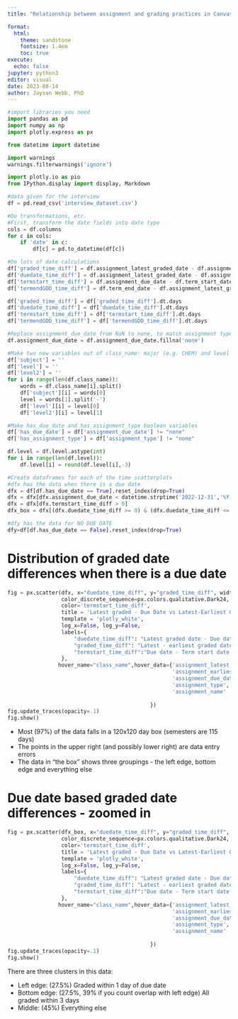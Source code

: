 ```yaml
---
title: "Relationship between assignment and grading practices in Canvas and student success"

format: 
  html:
    theme: sandstone
    fontsize: 1.4em
    toc: true
execute:
  echo: false
jupyter: python3
editor: visual
date: 2023-08-14
author: Jayson Webb, PhD
---
```


```python
#import libraries you need
import pandas as pd
import numpy as np
import plotly.express as px

from datetime import datetime

import warnings
warnings.filterwarnings('ignore')

import plotly.io as pio
from IPython.display import display, Markdown

```

```python
#data given for the interview
df = pd.read_csv('interview_dataset.csv')

#Do transformations, etc.
#First, transform the date fields into date type
cols = df.columns
for c in cols:
    if 'date' in c:
        df[c] = pd.to_datetime(df[c])

#Do lots of date calculations
df['graded_time_diff'] = df.assignment_latest_graded_date - df.assignment_earliest_graded_date
df['duedate_time_diff'] = df.assignment_latest_graded_date - df.assignment_due_date
df['termstart_time_diff'] = df.assignment_due_date - df.term_start_date
df['termendGDD_time_diff'] = df.term_end_date - df.assignment_latest_graded_date

df['graded_time_diff'] = df['graded_time_diff'].dt.days
df['duedate_time_diff'] = df['duedate_time_diff'].dt.days
df['termstart_time_diff'] = df['termstart_time_diff'].dt.days
df['termendGDD_time_diff'] = df['termendGDD_time_diff'].dt.days

#Replace assignment_due_date from NaN to none, to match assignment type
df.assignment_due_date = df.assignment_due_date.fillna('none')
```

```python
#Make two new variables out of class_name: major (e.g. CHEM) and level (e.g. 1000)
df['subject'] = ''
df['level'] = ''
df['level2'] = ''
for i in range(len(df.class_name)):
    words = df.class_name[i].split()
    df['subject'][i] = words[0]
    level = words[1].split('-')
    df['level'][i] = level[0]
    df['level2'][i] = level[1]

#Make has_due_date and has_assignment_type boolean variables
df['has_due_date'] = df['assignment_due_date'] != "none"
df['has_assignment_type'] = df['assignment_type'] != "none"

df.level = df.level.astype(int)
for i in range(len(df.level)):
    df.level[i] = round(df.level[i],-3)
```

```python
#Create dataframes for each of the time scatterplots
#dfx has the data when there is a due date
dfx = df[df.has_due_date == True].reset_index(drop=True)
dfx = dfx[dfx.assignment_due_date < datetime.strptime('2022-12-31','%Y-%m-%d')]
dfx = dfx[dfx.termstart_time_diff > 0]
dfx_box = dfx[(dfx.duedate_time_diff >= 0) & (dfx.duedate_time_diff <= 120) & (dfx.graded_time_diff >= 0) & (dfx.graded_time_diff <= 120)]

#dfy has the data for NO DUE DATE
dfy=df[df.has_due_date == False].reset_index(drop=True)

```

# Distribution of graded date differences when there is a due date

```python
fig = px.scatter(dfx, x="duedate_time_diff", y="graded_time_diff", width=900, height=600,
                 color_discrete_sequence=px.colors.qualitative.Dark24,
                 color='termstart_time_diff',
                 title = 'Latest graded - Due Date vs Latest-Earliest Graded Dates',
                 template = 'plotly_white',
                 log_x=False, log_y=False,           
                 labels={
                     "duedate_time_diff": "Latest graded date - Due date (days)",
                     "graded_time_diff": "Latest - earliest graded date (days)",
                     "termstart_time_diff":"Due date - Term start date (days)"
                 },
                hover_name="class_name",hover_data={'assignment_latest_graded_date',
                                                    'assignment_earliest_graded_date',
                                                    'assignment_due_date',
                                                    'assignment_type',
                                                    'assignment_name'
                                                    
                                             })
fig.update_traces(opacity=.1)
fig.show()
```

- Most (97%) of the data falls in a 120x120 day box (semesters are 115 days)
- The points in the upper right (and possibly lower right) are data entry errors
- The data in “the box” shows three groupings - the left edge, bottom edge and everything else

# Due date based graded date differences - zoomed in

```python
fig = px.scatter(dfx_box, x="duedate_time_diff", y="graded_time_diff", width=800, height=500, 
                 color_discrete_sequence=px.colors.qualitative.Dark24,
                 color='termstart_time_diff',
                 title = 'Latest graded - Due Date vs Latest-Earliest Graded Dates',
                 template = 'plotly_white',
                 log_x=False, log_y=False,           
                 labels={
                     "duedate_time_diff": "Latest graded date - Due date (days)",
                     "graded_time_diff": "Latest - earliest graded date (days)",
                     "termstart_time_diff":"Due date - Term start date (days)"
                 },
                hover_name="class_name",hover_data={'assignment_latest_graded_date',
                                                    'assignment_earliest_graded_date',
                                                    'assignment_due_date',
                                                    'assignment_type',
                                                    'assignment_name'
                                                    
                                             })
fig.update_traces(opacity=.1)
fig.show()
```

There are three clusters in this data:

- Left edge: (27.5%) Graded within 1 day of due date
- Bottom edge: (27.5%, 39% if you count overlap with left edge) All graded within 3 days 
- Middle: (45%) Everything else

